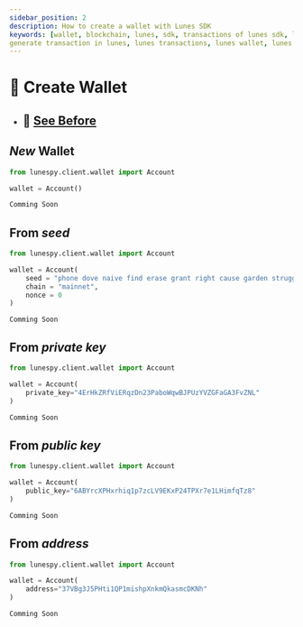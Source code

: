 ```yaml
---
sidebar_position: 2
description: How to create a wallet with Lunes SDK
keywords: [wallet, blockchain, lunes, sdk, transactions of lunes sdk, lunes sdk, generate wallet,
generate transaction in lunes, lunes transactions, lunes wallet, lunes creation wallet]
---
```



# 🔑 Create Wallet

- ## 🚨 [See Before](/docs/sdk/wallet/cryptography)

## _New_ Wallet

<Tabs>
  <TabItem value="Python3" label="Python3" default>

  ```python
  from lunespy.client.wallet import Account

  wallet = Account()
  ```

  </TabItem>

  <TabItem value="JavaScript" label="JavaScript">

  ```javascript
  Comming Soon
  ```
  </TabItem>
</Tabs>

## From _seed_

<Tabs>
  <TabItem value="Python3" label="Python3" default>

  ```python
  from lunespy.client.wallet import Account

  wallet = Account(
      seed = "phone dove naive find erase grant right cause garden struggle robust ball",
      chain = "mainnet",
      nonce = 0
  )
  ```
  </TabItem>
  <TabItem value="JavaScript" label="JavaScript">

  ```
  Comming Soon
  ```

  </TabItem>
</Tabs>

## From _private key_

<Tabs>
  <TabItem value="Python3" label="Python3">

  ```python
  from lunespy.client.wallet import Account

  wallet = Account(
      private_key="4ErHkZRfViERqzDn23PaboWqwBJPUzYVZGFaGA3FvZNL"
  )
  ```

  </TabItem>
  <TabItem value="JavaScript" label="JavaScript">

  ```javascript
  Comming Soon
  ```

  </TabItem>
</Tabs>

## From _public key_

<Tabs>
  <TabItem value="Python3" label="Python3">

  ```python
  from lunespy.client.wallet import Account

  wallet = Account(
      public_key="6ABYrcXPHxrhiq1p7zcLV9EKxP24TPXr7e1LHimfqTz8"
  )
  ```

  </TabItem>
  <TabItem value="JavaScript" label="JavaScript">

  ```javascript
  Comming Soon
  ```

  </TabItem>
</Tabs>

## From _address_

<Tabs>
  <TabItem value="Python3" label="Python3">

  ```python
  from lunespy.client.wallet import Account

  wallet = Account(
      address="37VBg3J5PHti1QP1mishpXnkmQkasmcDKNh"
  )
  ```

  </TabItem>
  <TabItem value="JavaScript" label="JavaScript">

  ```javascript
  Comming Soon
  ```

  </TabItem>
</Tabs>